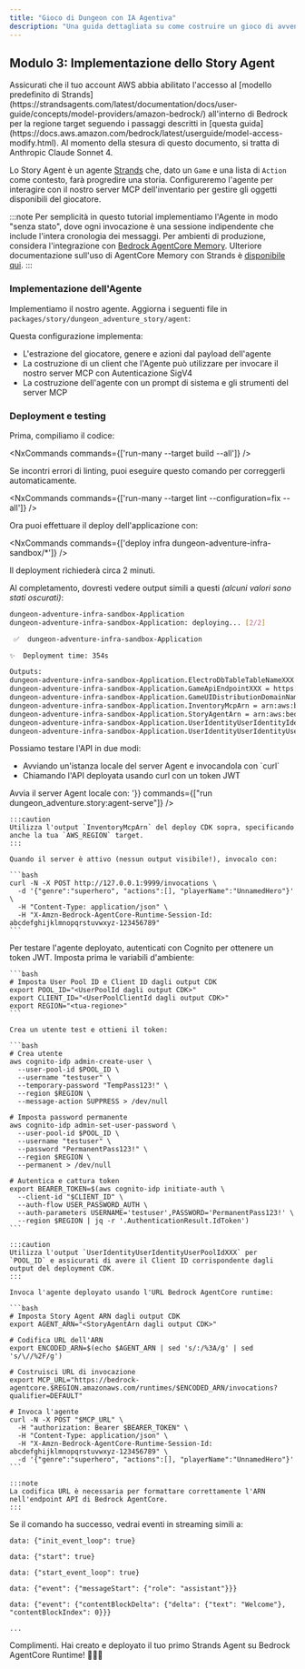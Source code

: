 ```yaml
---
title: "Gioco di Dungeon con IA Agentiva"
description: "Una guida dettagliata su come costruire un gioco di avventura in dungeon alimentato da IA agentiva utilizzando @aws/nx-plugin."
---
```






## Modulo 3: Implementazione dello Story Agent

<Aside type="caution">
Assicurati che il tuo account AWS abbia abilitato l'accesso al [modello predefinito di Strands](https://strandsagents.com/latest/documentation/docs/user-guide/concepts/model-providers/amazon-bedrock/) all'interno di Bedrock per la regione target seguendo i passaggi descritti in [questa guida](https://docs.aws.amazon.com/bedrock/latest/userguide/model-access-modify.html). Al momento della stesura di questo documento, si tratta di Anthropic Claude Sonnet 4.
</Aside>

Lo Story Agent è un agente [Strands](https://strandsagents.com/) che, dato un `Game` e una lista di `Action` come contesto, farà progredire una storia. Configureremo l'agente per interagire con il nostro server MCP dell'inventario per gestire gli oggetti disponibili del giocatore.

:::note
Per semplicità in questo tutorial implementiamo l'Agente in modo "senza stato", dove ogni invocazione è una sessione indipendente che include l'intera cronologia dei messaggi. Per ambienti di produzione, considera l'integrazione con [Bedrock AgentCore Memory](https://docs.aws.amazon.com/bedrock-agentcore/latest/devguide/memory.html). Ulteriore documentazione sull'uso di AgentCore Memory con Strands è [disponibile qui](https://github.com/aws/bedrock-agentcore-sdk-python/tree/main/src/bedrock_agentcore/memory/integrations/strands).
:::

### Implementazione dell'Agente

Implementiamo il nostro agente. Aggiorna i seguenti file in `packages/story/dungeon_adventure_story/agent`:

<Tabs>
  <TabItem label="main.py">
<E2EDiff lang="python" before="dungeon-adventure/3/main.py.old.template" after="dungeon-adventure/3/main.py.template" />
  </TabItem>
  <TabItem label="agent.py">
<E2EDiff lang="python" before="dungeon-adventure/3/agent.py.old.template" after="dungeon-adventure/3/agent.py.template" />
  </TabItem>
</Tabs>

Questa configurazione implementa:

- L'estrazione del giocatore, genere e azioni dal payload dell'agente
- La costruzione di un client che l'Agente può utilizzare per invocare il nostro server MCP con Autenticazione SigV4
- La costruzione dell'agente con un prompt di sistema e gli strumenti del server MCP

### Deployment e testing

Prima, compiliamo il codice:

<NxCommands commands={['run-many --target build --all']} />

<Aside type="tip">
Se incontri errori di linting, puoi eseguire questo comando per correggerli automaticamente.

<NxCommands commands={['run-many --target lint --configuration=fix --all']} />
</Aside>

Ora puoi effettuare il deploy dell'applicazione con:

<NxCommands commands={['deploy infra dungeon-adventure-infra-sandbox/*']} />

Il deployment richiederà circa 2 minuti.

Al completamento, dovresti vedere output simili a questi _(alcuni valori sono stati oscurati)_:

```bash
dungeon-adventure-infra-sandbox-Application
dungeon-adventure-infra-sandbox-Application: deploying... [2/2]

 ✅  dungeon-adventure-infra-sandbox-Application

✨  Deployment time: 354s

Outputs:
dungeon-adventure-infra-sandbox-Application.ElectroDbTableTableNameXXX = dungeon-adventure-infra-sandbox-Application-ElectroDbTableXXX-YYY
dungeon-adventure-infra-sandbox-Application.GameApiEndpointXXX = https://xxx.execute-api.region.amazonaws.com/prod/
dungeon-adventure-infra-sandbox-Application.GameUIDistributionDomainNameXXX = xxx.cloudfront.net
dungeon-adventure-infra-sandbox-Application.InventoryMcpArn = arn:aws:bedrock-agentcore:region:xxxxxxx:runtime/dungeonadventureventoryMcpServerXXXX-YYYY
dungeon-adventure-infra-sandbox-Application.StoryAgentArn = arn:aws:bedrock-agentcore:region:xxxxxxx:runtime/dungeonadventurecationStoryAgentXXXX-YYYY
dungeon-adventure-infra-sandbox-Application.UserIdentityUserIdentityIdentityPoolIdXXX = region:xxx
dungeon-adventure-infra-sandbox-Application.UserIdentityUserIdentityUserPoolIdXXX = region_xxx
```

Possiamo testare l'API in due modi:
<ul>
<li>Avviando un'istanza locale del server Agent e invocandola con `curl`</li>
<li>Chiamando l'API deployata usando curl con un token JWT</li>
</ul>

<Tabs>
  <TabItem label="Local">
  Avvia il server Agent locale con:
    <NxCommands highlights={['arn:aws:bedrock-agentcore:region:xxxxxxx:runtime/dungeonadventureventoryMcpServerXXXX-YYYY', 'region']} env={{PORT: '9999', INVENTORY_MCP_ARN:"arn:aws:bedrock-agentcore:region:xxxxxxx:runtime/dungeonadventureventoryMcpServerXXXX-YYYY", AWS_REGION: '<region>'}} commands={["run dungeon_adventure.story:agent-serve"]} />

    :::caution
    Utilizza l'output `InventoryMcpArn` del deploy CDK sopra, specificando anche la tua `AWS_REGION` target.
    :::

    Quando il server è attivo (nessun output visibile!), invocalo con:

    ```bash
    curl -N -X POST http://127.0.0.1:9999/invocations \
      -d '{"genre":"superhero", "actions":[], "playerName":"UnnamedHero"}' \
      -H "Content-Type: application/json" \
      -H "X-Amzn-Bedrock-AgentCore-Runtime-Session-Id: abcdefghijklmnopqrstuvwxyz-123456789"
    ```
  </TabItem>
  <TabItem label="Deployed">
    Per testare l'agente deployato, autenticati con Cognito per ottenere un token JWT. Imposta prima le variabili d'ambiente:

    ```bash
    # Imposta User Pool ID e Client ID dagli output CDK
    export POOL_ID="<UserPoolId dagli output CDK>"
    export CLIENT_ID="<UserPoolClientId dagli output CDK>"
    export REGION="<tua-regione>"
    ```

    Crea un utente test e ottieni il token:

    ```bash
    # Crea utente
    aws cognito-idp admin-create-user \
      --user-pool-id $POOL_ID \
      --username "testuser" \
      --temporary-password "TempPass123!" \
      --region $REGION \
      --message-action SUPPRESS > /dev/null

    # Imposta password permanente
    aws cognito-idp admin-set-user-password \
      --user-pool-id $POOL_ID \
      --username "testuser" \
      --password "PermanentPass123!" \
      --region $REGION \
      --permanent > /dev/null

    # Autentica e cattura token
    export BEARER_TOKEN=$(aws cognito-idp initiate-auth \
      --client-id "$CLIENT_ID" \
      --auth-flow USER_PASSWORD_AUTH \
      --auth-parameters USERNAME='testuser',PASSWORD='PermanentPass123!' \
      --region $REGION | jq -r '.AuthenticationResult.IdToken')
    ```

    :::caution
    Utilizza l'output `UserIdentityUserIdentityUserPoolIdXXX` per `POOL_ID` e assicurati di avere il Client ID corrispondente dagli output del deployment CDK.
    :::

    Invoca l'agente deployato usando l'URL Bedrock AgentCore runtime:

    ```bash
    # Imposta Story Agent ARN dagli output CDK
    export AGENT_ARN="<StoryAgentArn dagli output CDK>"

    # Codifica URL dell'ARN
    export ENCODED_ARN=$(echo $AGENT_ARN | sed 's/:/%3A/g' | sed 's/\//%2F/g')

    # Costruisci URL di invocazione
    export MCP_URL="https://bedrock-agentcore.$REGION.amazonaws.com/runtimes/$ENCODED_ARN/invocations?qualifier=DEFAULT"

    # Invoca l'agente
    curl -N -X POST "$MCP_URL" \
      -H "authorization: Bearer $BEARER_TOKEN" \
      -H "Content-Type: application/json" \
      -H "X-Amzn-Bedrock-AgentCore-Runtime-Session-Id: abcdefghijklmnopqrstuvwxyz-123456789" \
      -d '{"genre":"superhero", "actions":[], "playerName":"UnnamedHero"}'
    ```

    :::note
    La codifica URL è necessaria per formattare correttamente l'ARN nell'endpoint API di Bedrock AgentCore.
    :::
  </TabItem>
</Tabs>

Se il comando ha successo, vedrai eventi in streaming simili a:

```
data: {"init_event_loop": true}

data: {"start": true}

data: {"start_event_loop": true}

data: {"event": {"messageStart": {"role": "assistant"}}}

data: {"event": {"contentBlockDelta": {"delta": {"text": "Welcome"}, "contentBlockIndex": 0}}}

...
```

Complimenti. Hai creato e deployato il tuo primo Strands Agent su Bedrock AgentCore Runtime!  🎉🎉🎉